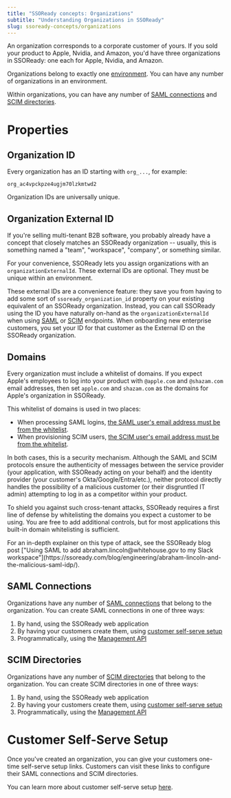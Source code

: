 ```yaml
---
title: "SSOReady concepts: Organizations"
subtitle: "Understanding Organizations in SSOReady"
slug: ssoready-concepts/organizations
---
```


An organization corresponds to a corporate customer of yours. If you sold your
product to Apple, Nvidia, and Amazon,
you'd have three organizations in SSOReady: one each for Apple, Nvidia, and
Amazon.

Organizations belong to exactly one
[environment](/docs/ssoready-concepts/environments). You can have any number of
organizations in an environment.

Within organizations, you can have any number of [SAML
connections](#saml-connections) and [SCIM directories](#scim-directories).

# Properties

## Organization ID

Every organization has an ID starting with `org_...`, for example:

```
org_ac4vpckpze4ugjm70lzkmtwd2
```

Organization IDs are universally unique.

## Organization External ID

If you're selling multi-tenant B2B software, you probably already have a concept
that closely matches an SSOReady organization -- usually, this is something
named a "team", "workspace", "company", or something similar.

For your convenience, SSOReady lets you assign organizations with an
`organizationExternalId`. These external IDs are optional. They must be unique
within an environment.

These external IDs are a convenience feature: they save you from
having to add some sort of `ssoready_organization_id` property on your existing
equivalent of an SSOReady organization. Instead, you can call SSOReady using the
ID you have naturally on-hand as the `organizationExternalId` when using
[SAML](/docs//api-reference/saml/get-saml-redirect-url) or
[SCIM](/docs/api-reference/scim/list-scim-users) endpoints. When onboarding new
enterprise customers, you set your ID for that customer as the External ID
on the SSOReady organization.

## Domains

Every organization must include a whitelist of domains. If you expect Apple's
employees to log into your product with `@apple.com` and `@shazam.com` email
addresses, then set `apple.com` and `shazam.com` as the domains for Apple's
organization in SSOReady.

This whitelist of domains is used in two places:

* When processing SAML logins, [the SAML user's email address must be from the
whitelist](/docs/ssoready-concepts/saml-login-flows#email-outside-organization-domains).
* When provisioning SCIM users, [the SCIM user's email address must be from the
whitelist](/docs/ssoready-concepts/scim-users#email).

In both cases, this is a security mechanism. Although the SAML and SCIM
protocols ensure the authenticity of messages between the service provider (your
application, with SSOReady acting on your behalf) and the identity provider
(your customer's Okta/Google/Entra/etc.), neither protocol directly handles the
possibility of a malicious customer (or their disgruntled IT admin) attempting
to log in as a competitor within your product.

To shield you against such cross-tenant attacks, SSOReady requires a first line
of defense by whitelisting the domains you expect a customer to be using. You
are free to add additional controls, but for most applications this built-in
domain whitelisting is sufficient.

<Note>
    For an in-depth explainer on this type of attack, see the SSOReady blog post
    ["Using SAML to add abraham.lincoln@whitehouse.gov to my Slack
    workspace"](https://ssoready.com/blog/engineering/abraham-lincoln-and-the-malicious-saml-idp/).
</Note>

## SAML Connections

Organizations have any number of [SAML
connections](/docs/ssoready-concepts/saml-connections) that belong to the
organization. You can create SAML connections in one of three ways:

1. By hand, using the SSOReady web application
2. By having your customers create them, using [customer self-serve setup](#customer-self-serve-setup)
3. Programmatically, using the [Management API](/docs/api-reference/management)

## SCIM Directories

Organizations have any number of [SCIM
directories](/docs/ssoready-concepts/scim-directories) that belong to the
organization. You can create SCIM directories in one of three ways:

1. By hand, using the SSOReady web application
2. By having your customers create them, using [customer self-serve setup](#customer-self-serve-setup)
3. Programmatically, using the [Management API](/docs/api-reference/management)

# Customer Self-Serve Setup

Once you've created an organization, you can give your customers one-time
self-serve setup links. Customers can visit these links to configure their SAML
connections and SCIM directories.

You can learn more about customer self-serve setup
[here](/docs/idp-configuration/enabling-self-service-configuration-for-your-customers).
